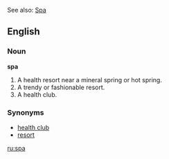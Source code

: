 See also: [[Spa]]

{{wikipedia}}
==English==
===Noun===
'''spa'''

#A health resort near a mineral spring or hot spring.
#A trendy or fashionable resort.
#A health club.

===Synonyms===
*[[health club]]
*[[resort]]

[[ru:spa]]